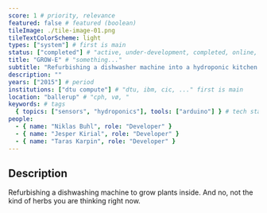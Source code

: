 ```yaml
---
score: 1 # priority, relevance
featured: false # featured (boolean)
tileImage: ./tile-image-01.png
tileTextColorScheme: light
types: ["system"] # first is main
status: ["completed"] # "active, under-development, completed, online, ..."
title: "GROW-E" # "something..."
subtitle: "Refurbishing a dishwasher machine into a hydroponic kitchen herb growing machine." # focus, mission
description: ""
years: ["2015"] # period
institutions: ["dtu compute"] # "dtu, ibm, cic, ..." first is main
location: "ballerup" # "cph, vø, "
keywords: # tags
  { topics: ["sensors", "hydroponics"], tools: ["arduino"] } # tech stack
people:
  - { name: "Niklas Buhl", role: "Developer" }
  - { name: "Jesper Kirial", role: "Developer" }
  - { name: "Taras Karpin", role: "Developer" }
---
```


<!-- # GROW-E -->

## Description

Refurbishing a dishwashing machine to grow plants inside.
And no, not the kind of herbs you are thinking right now.
